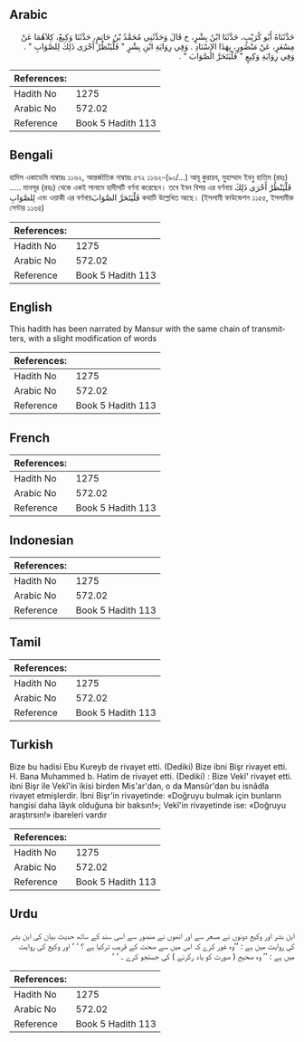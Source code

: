## Arabic


<div dir="rtl" lang="ar" style={{fontSize:'larger',backgroundColor:'#f8f9fa',padding:20}}>
حَدَّثَنَاهُ أَبُو كُرَيْبٍ، حَدَّثَنَا ابْنُ بِشْرٍ، ح قَالَ وَحَدَّثَنِي مُحَمَّدُ بْنُ حَاتِمٍ، حَدَّثَنَا وَكِيعٌ، كِلاَهُمَا عَنْ مِسْعَرٍ، عَنْ مَنْصُورٍ، بِهَذَا الإِسْنَادِ ‏.‏ وَفِي رِوَايَةِ ابْنِ بِشْرٍ ‏"‏ فَلْيَنْظُرْ أَحْرَى ذَلِكَ لِلصَّوَابِ ‏"‏ ‏.‏ وَفِي رِوَايَةِ وَكِيعٍ ‏"‏ فَلْيَتَحَرَّ الصَّوَابَ ‏"‏ ‏.‏
</div>
<div style={{backgroundColor:'#f8f9fa',padding:20, marginBottom: 10}}><table> <thead> <tr> <th>References:</th> <th></th> </tr> </thead> <tbody><tr><td>Hadith No</td><td>1275</td></tr><tr><td>Arabic No</td><td>572.02</td></tr><tr><td>Reference</td><td>Book 5 Hadith 113</td></tr></tbody></table></div>

## Bengali


<div dir="ltr" lang="bn" style={{fontSize:'larger',backgroundColor:'#f8f9fa',padding:20}}>
হাদিস একাডেমি নাম্বারঃ ১১৬২, আন্তর্জাতিক নাম্বারঃ ৫৭২ ১১৬২-(৯০/...) আবূ কুরায়ব, মুহাম্মাদ ইবনু হাতিম (রহঃ) ..... মানসূর (রহঃ) থেকে একই সানাদে হাদীসটি বর্ণনা করেছেন। তবে ইবন বিশর এর বর্ণনায় فَلْيَنْظُرْ أَحْرَى ذَلِكَ لِلصَّوَابِ এবং ওয়াকী এর বর্ণনায়فَلْيَتَحَرَّ الصَّوَابَ কথাটি উল্লেখিত আছে। (ইসলামী ফাউন্ডেশন ১১৫৫, ইসলামীক সেন্টার ১১৬৪)
</div>
<div style={{backgroundColor:'#f8f9fa',padding:20, marginBottom: 10}}><table> <thead> <tr> <th>References:</th> <th></th> </tr> </thead> <tbody><tr><td>Hadith No</td><td>1275</td></tr><tr><td>Arabic No</td><td>572.02</td></tr><tr><td>Reference</td><td>Book 5 Hadith 113</td></tr></tbody></table></div>

## English


<div dir="ltr" lang="en" style={{fontSize:'larger',backgroundColor:'#f8f9fa',padding:20}}>
This hadith has been narrated by Mansur with the same chain of transmitters, with a slight modification of words
</div>
<div style={{backgroundColor:'#f8f9fa',padding:20, marginBottom: 10}}><table> <thead> <tr> <th>References:</th> <th></th> </tr> </thead> <tbody><tr><td>Hadith No</td><td>1275</td></tr><tr><td>Arabic No</td><td>572.02</td></tr><tr><td>Reference</td><td>Book 5 Hadith 113</td></tr></tbody></table></div>

## French


<div dir="ltr" lang="fr" style={{fontSize:'larger',backgroundColor:'#f8f9fa',padding:20}}>

</div>
<div style={{backgroundColor:'#f8f9fa',padding:20, marginBottom: 10}}><table> <thead> <tr> <th>References:</th> <th></th> </tr> </thead> <tbody><tr><td>Hadith No</td><td>1275</td></tr><tr><td>Arabic No</td><td>572.02</td></tr><tr><td>Reference</td><td>Book 5 Hadith 113</td></tr></tbody></table></div>

## Indonesian


<div dir="ltr" lang="id" style={{fontSize:'larger',backgroundColor:'#f8f9fa',padding:20}}>

</div>
<div style={{backgroundColor:'#f8f9fa',padding:20, marginBottom: 10}}><table> <thead> <tr> <th>References:</th> <th></th> </tr> </thead> <tbody><tr><td>Hadith No</td><td>1275</td></tr><tr><td>Arabic No</td><td>572.02</td></tr><tr><td>Reference</td><td>Book 5 Hadith 113</td></tr></tbody></table></div>

## Tamil


<div dir="ltr" lang="ta" style={{fontSize:'larger',backgroundColor:'#f8f9fa',padding:20}}>

</div>
<div style={{backgroundColor:'#f8f9fa',padding:20, marginBottom: 10}}><table> <thead> <tr> <th>References:</th> <th></th> </tr> </thead> <tbody><tr><td>Hadith No</td><td>1275</td></tr><tr><td>Arabic No</td><td>572.02</td></tr><tr><td>Reference</td><td>Book 5 Hadith 113</td></tr></tbody></table></div>

## Turkish


<div dir="ltr" lang="tr" style={{fontSize:'larger',backgroundColor:'#f8f9fa',padding:20}}>
Bize bu hadisi Ebu Kureyb de rivayet etti. (Dediki) Bize ibni Bişr rivayet etti. H. Bana Muhammed b. Hatim de rivayet etti. (Dediki) : Bize Vekî' rivayet etti. ibni Bişr ile Vekî'in ikisi birden Mis'ar'dan, o da Mansûr'dan bu isnâdla rivayet etmişlerdir. İbni Bişr'in rivayetinde: «Doğruyu bulmak için bunların hangisi daha lâyık olduğuna bir baksın!»; Vekî'in rivayetinde ise: «Doğruyu araştırsın!» ibareleri vardır
</div>
<div style={{backgroundColor:'#f8f9fa',padding:20, marginBottom: 10}}><table> <thead> <tr> <th>References:</th> <th></th> </tr> </thead> <tbody><tr><td>Hadith No</td><td>1275</td></tr><tr><td>Arabic No</td><td>572.02</td></tr><tr><td>Reference</td><td>Book 5 Hadith 113</td></tr></tbody></table></div>

## Urdu


<div dir="rtl" lang="ur" style={{fontSize:'larger',backgroundColor:'#f8f9fa',padding:20}}>
ابن بشر اور وکیع دونوں نے مسعر سے اور انھوں نے منصور سے اسی سند کے ساتھ حدیث بیان کی ابن بشر کی روایت مین ہے : ’’وہ غور کرے کہ اس میں سے صحت کے قریب ترکیا ہے ؟ ‘ ‘ اور وکیع کی روایت میں ہے : ’’ وہ صحیح ( صورت کو یاد رکرنے ) کی جستجو کرے ۔ ‘ ‘
</div>
<div style={{backgroundColor:'#f8f9fa',padding:20, marginBottom: 10}}><table> <thead> <tr> <th>References:</th> <th></th> </tr> </thead> <tbody><tr><td>Hadith No</td><td>1275</td></tr><tr><td>Arabic No</td><td>572.02</td></tr><tr><td>Reference</td><td>Book 5 Hadith 113</td></tr></tbody></table></div>